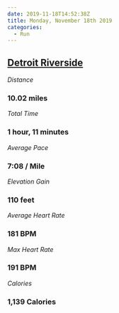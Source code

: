 ```yaml
---
date: 2019-11-18T14:52:38Z
title: Monday, November 18th 2019
categories:
  - Run
---
```

## [Detroit Riverside](https://www.strava.com/activities/2874168696)

_Distance_

### 10.02 miles

_Total Time_

### 1 hour, 11 minutes

_Average Pace_

### 7:08 / Mile

_Elevation Gain_

### 110 feet

_Average Heart Rate_

### 181 BPM

_Max Heart Rate_

### 191 BPM

_Calories_

### 1,139 Calories